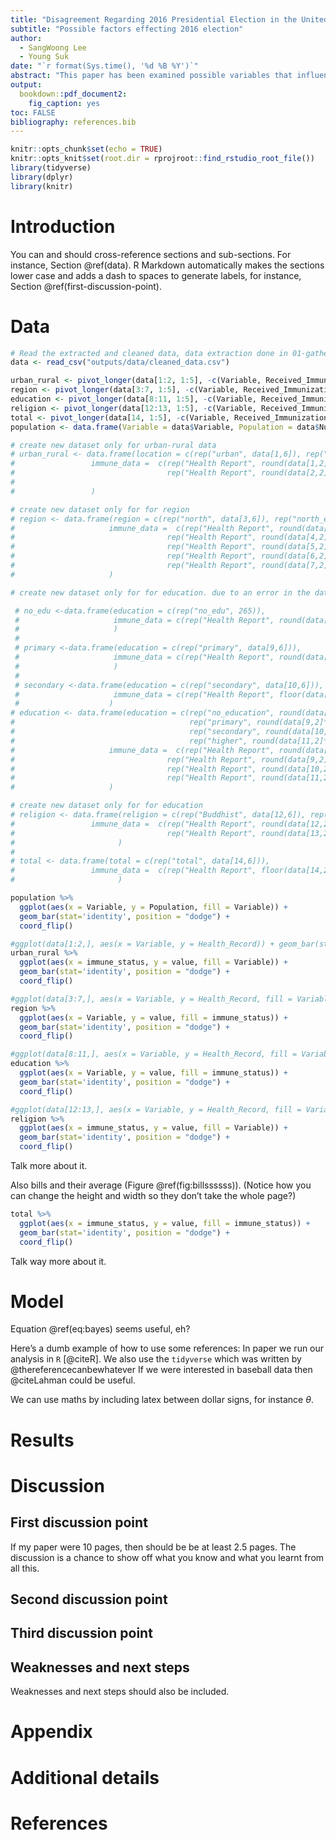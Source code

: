 ```yaml
---
title: "Disagreement Regarding 2016 Presidential Election in the United States^[Code and data are available at: https://github.com/SANGWOONG-LEE/Thailand_Healthcare]"
subtitle: "Possible factors effecting 2016 election"
author: 
  - SangWoong Lee
  - Young Suk
date: "`r format(Sys.time(), '%d %B %Y')`"
abstract: "This paper has been examined possible variables that influenced U.S citizens' choice for the 2016 U.S presidential election. We have found that there exists significantly different opinions regarding gender, wealth, race and age. This is important in a sesne that it shows thought trends as well as crucial decision indicators for voting in U.S.,With further survey at the end of this paper, we are going to explore whether this is happening only in U.S or not."
output:
  bookdown::pdf_document2:
    fig_caption: yes
toc: FALSE
bibliography: references.bib
---
```


```r
knitr::opts_chunk$set(echo = TRUE)
knitr::opts_knit$set(root.dir = rprojroot::find_rstudio_root_file())
library(tidyverse)
library(dplyr)
library(knitr)
```

# Introduction

You can and should cross-reference sections and sub-sections. For instance, Section \@ref(data). R Markdown automatically makes the sections lower case and adds a dash to spaces to generate labels, for instance, Section \@ref(first-discussion-point). 



# Data
```r
# Read the extracted and cleaned data, data extraction done in 01-gather-data.R and modification done in 02-clean-and-prepare-data.R
data <- read_csv("outputs/data/cleaned_data.csv")

urban_rural <- pivot_longer(data[1:2, 1:5], -c(Variable, Received_Immunization), names_to="immune_status", values_to="value")
region <- pivot_longer(data[3:7, 1:5], -c(Variable, Received_Immunization), names_to="immune_status", values_to="value")
education <- pivot_longer(data[8:11, 1:5], -c(Variable, Received_Immunization), names_to="immune_status", values_to="value")
religion <- pivot_longer(data[12:13, 1:5], -c(Variable, Received_Immunization), names_to="immune_status", values_to="value")
total <- pivot_longer(data[14, 1:5], -c(Variable, Received_Immunization), names_to="immune_status", values_to="value")
population <- data.frame(Variable = data$Variable, Population = data$Number_of_Children)

# create new dataset only for urban-rural data
# urban_rural <- data.frame(location = c(rep("urban", data[1,6]), rep("rural", data[2,6])),
#                 immune_data =  c(rep("Health Report", round(data[1,2]*data[1,6]/100)), rep("Mothers Report", round(data[1,3]*data[1,6]/100)), rep("No immune", round(data[1,5]*data[1,6]/100)), 
#                                  rep("Health Report", round(data[2,2]*data[2,6]/100)), rep("Mothers Report", round(data[2,3]*data[2,6]/100)), rep("No immune", round(data[2,5]*data[2,6]/100)))
#                 
#                 )

# create new dataset only for for region
# region <- data.frame(region = c(rep("north", data[3,6]), rep("north_east", data[4,6]), rep("central", data[5,6]), rep("south", data[6,6]), rep("bangkok", data[7,6])),
#                     immune_data =  c(rep("Health Report", round(data[3,2]*data[3,6]/100)), rep("Mothers Report", round(data[3,3]*data[3,6]/100)), rep("No immune", round(data[3,5]*data[3,6]/100)), 
#                                  rep("Health Report", round(data[4,2]*data[4,6]/100)), rep("Mothers Report", round(data[4,3]*data[4,6]/100)), rep("No immune", round(data[4,5]*data[4,6]/100)),
#                                  rep("Health Report", round(data[5,2]*data[5,6]/100)), rep("Mothers Report", round(data[5,3]*data[5,6]/100)), rep("No immune", round(data[5,5]*data[5,6]/100)), 
#                                  rep("Health Report", round(data[6,2]*data[6,6]/100)), rep("Mothers Report", round(data[6,3]*data[6,6]/100)), rep("No immune", round(data[6,5]*data[6,6]/100)),
#                                  rep("Health Report", round(data[7,2]*data[7,6]/100)), rep("Mothers Report", round(data[7,3]*data[7,6]/100)), rep("No immune", round(data[7,5]*data[7,6]/100)))
#                     )

# create new dataset only for for education. due to an error in the dataset provided by DHS, some rows will be filled with NA.

 # no_edu <-data.frame(education = c(rep("no_edu", 265)),
 #                     immune_data = c(rep("Health Report", round(data[8,2]*data[8,6]/100)), rep("Mothers Report", round(data[8,3]*data[8,6]/100)), rep("No immune", round(data[8,5]*data[8,6]/100)))
 #                     )
 # 
 # primary <-data.frame(education = c(rep("primary", data[9,6])),
 #                     immune_data = c(rep("Health Report", round(data[9,2]*data[9,6]/100)), rep("Mothers Report", floor(data[9,3]*data[9,6]/100)), rep("No immune", round(data[9,5]*data[9,6]/100)))
 #                     )
 # 
 # secondary <-data.frame(education = c(rep("secondary", data[10,6])),
 #                     immune_data = c(rep("Health Report", floor(data[10,2]*data[10,6]/100)), rep("Mothers Report", floor(data[10,3]*data[10,6]/100)), rep("No immune", round(data[10,5]*data[10,6]/100)))
 #                    )
# education <- data.frame(education = c(rep("no_education", round(data[8,2]*data[8,6]/100) + round(data[8,3]*data[8,6]/100) + round(data[8,5]*data[8,6]/100)), 
#                                       rep("primary", round(data[9,2]*data[9,6]/100) + round(data[9,3]*data[9,6]/100) + round(data[9,5]*data[9,6]/100)), 
#                                       rep("secondary", round(data[10,2]*data[10,6]/100) + round(data[10,3]*data[10,6]/100) + round(data[10,5]*data[10,6]/100)),
#                                       rep("higher", round(data[11,2]*data[11,6]/100) + round(data[11,3]*data[11,6]/100) + round(data[11,5]*data[11,6]/100))),
#                     immune_data =  c(rep("Health Report", round(data[8,2]*data[8,6]/100)), rep("Mothers Report", round(data[8,3]*data[8,6]/100)), rep("No immune", round(data[8,5]*data[8,6]/100)),
#                                  rep("Health Report", round(data[9,2]*data[9,6]/100)), rep("Mothers Report", round(data[9,3]*data[9,6]/100)), rep("No immune", round(data[9,5]*data[9,6]/100)),
#                                  rep("Health Report", round(data[10,2]*data[10,6]/100)), rep("Mothers Report", round(data[10,3]*data[10,6]/100)), rep("No immune", round(data[10,5]*data[10,6]/100)),
#                                  rep("Health Report", round(data[11,2]*data[11,6]/100)), rep("Mothers Report", round(data[11,3]*data[11,6]/100)), rep("No immune", round(data[11,5]*data[11,6]/100)))
#                     )

# create new dataset only for for education
# religion <- data.frame(religion = c(rep("Buddhist", data[12,6]), rep("Islam", data[13,6])),
#                 immune_data =  c(rep("Health Report", round(data[12,2]*data[12,6]/100)), rep("Mothers Report", round(data[12,3]*data[12,6]/100)), rep("No immune", round(data[12,5]*data[12,6]/100)), 
#                                  rep("Health Report", round(data[13,2]*data[13,6]/100)), rep("Mothers Report", round(data[13,3]*data[13,6]/100)), rep("No immune", round(data[13,5]*data[13,6]/100)))
#                       )
# 
# total <- data.frame(total = c(rep("total", data[14,6])),
#                 immune_data =  c(rep("Health Report", floor(data[14,2]*data[14,6]/100)), rep("Mothers Report", floor(data[14,3]*data[14,6]/100)), rep("No immune", floor(data[14,5]*data[14,6]/100)))
#                       )
```

```r
population %>%
  ggplot(aes(x = Variable, y = Population, fill = Variable)) +
  geom_bar(stat='identity', position = "dodge") +
  coord_flip()
```

```r
#ggplot(data[1:2,], aes(x = Variable, y = Health_Record)) + geom_bar(stat='identity') + facet_wrap(~Mothers_Report)
urban_rural %>%
  ggplot(aes(x = immune_status, y = value, fill = Variable)) +
  geom_bar(stat='identity', position = "dodge") +
  coord_flip()
```
```r
#ggplot(data[3:7,], aes(x = Variable, y = Health_Record, fill = Variable)) + geom_bar(stat='identity')
region %>%
  ggplot(aes(x = Variable, y = value, fill = immune_status)) +
  geom_bar(stat='identity', position = "dodge") +
  coord_flip()
```
```r
#ggplot(data[8:11,], aes(x = Variable, y = Health_Record, fill = Variable)) + geom_bar(stat='identity')
education %>%
  ggplot(aes(x = Variable, y = value, fill = immune_status)) +
  geom_bar(stat='identity', position = "dodge") +
  coord_flip()
```
```r
#ggplot(data[12:13,], aes(x = Variable, y = Health_Record, fill = Variable)) + geom_bar(stat='identity')
religion %>%
  ggplot(aes(x = immune_status, y = value, fill = Variable)) +
  geom_bar(stat='identity', position = "dodge") +
  coord_flip()
```
Talk more about it.

Also bills and their average (Figure \@ref(fig:billssssss)). (Notice how you can change the height and width so they don't take the whole page?)

```r
total %>%
  ggplot(aes(x = immune_status, y = value, fill = immune_status)) +
  geom_bar(stat='identity', position = "dodge") +
  coord_flip()
```

Talk way more about it. 



# Model

\begin{equation}
Pr(\theta | y) = \frac{Pr(y | \theta) Pr(\theta)}{Pr(y)}  (\#eq:bayes)
\end{equation}

Equation \@ref(eq:bayes) seems useful, eh?

Here's a dumb example of how to use some references: In paper we run our analysis in `R` [@citeR]. We also use the `tidyverse` which was written by @thereferencecanbewhatever If we were interested in baseball data then @citeLahman could be useful. 

We can use maths by including latex between dollar signs, for instance $\theta$.


# Results

# Discussion

## First discussion point

If my paper were 10 pages, then should be be at least 2.5 pages. The discussion is a chance to show off what you know and what you learnt from all this. 

## Second discussion point

## Third discussion point

## Weaknesses and next steps

Weaknesses and next steps should also be included.

\newpage

\appendix

# Appendix {-}


# Additional details


\newpage


# References


